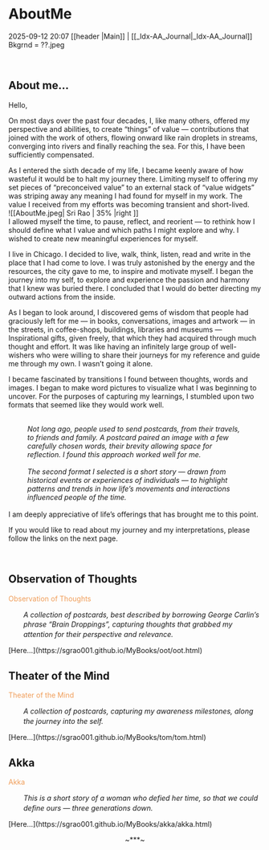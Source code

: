 # AboutMe
2025-09-12 20:07 
[[header |Main]] | [[_Idx-AA_Journal|_Idx-AA_Journal]]
Bkgrnd = ??.jpeg

<div style="break-after: page;"></div><br>

## About me… 
Hello, 

On most days over the past four decades, I, like many others, offered my perspective and abilities, to create “things” of value — contributions that joined with the work of others, flowing onward like rain droplets in streams, converging into rivers and finally reaching the sea. For this, I have been sufficiently compensated. 

As I entered the sixth decade of my life, I became keenly aware of how wasteful it would be to halt my journey there. Limiting myself to offering my set pieces of “preconceived value” to an external stack of “value widgets” was striping away any meaning I had found for myself in my work. The value I received from my efforts was becoming transient and short-lived.
<br>
![[AboutMe.jpeg| Sri Rao | 35% |right  ]]
<br>
I allowed myself the time, to pause, reflect, and reorient — to rethink how I should define what I value and which paths I might explore and why. I wished to create new meaningful experiences for myself.

I live in Chicago. I decided to live, walk, think, listen, read and write in the place that I had come to love. I was truly astonished by the energy and the resources, the city gave to me, to inspire and motivate myself. I began the journey into my self, to explore and experience the passion and harmony that I knew was buried there.  I concluded that I would do better directing my outward actions from the inside. 

As I began to look around, I discovered gems of wisdom that people had graciously left for me  —  in books, conversations, images and artwork   —  in the streets, in coffee-shops, buildings, libraries and museums  — Inspirational gifts, given freely, that which they had acquired through much thought and effort.  It was like having an infinitely large group of well-wishers who were willing to share their journeys for my reference and guide me through my own. I wasn’t going it alone. 

I became fascinated by transitions I found between thoughts, words and images. I began to make word pictures to visualize what I was beginning to uncover.  For the purposes of capturing my learnings, I stumbled upon two formats that seemed like they would work well. 

<p style="margin: 0 7.5%; font-style: italic;"><br>
Not long ago, people used to send postcards, from their travels, to friends and family. A postcard paired an image with a few carefully chosen words, their brevity allowing space for reflection. I found this approach worked well for me.<br><br>
The second format I selected is a short story — drawn from historical events or 
experiences of individuals — to highlight patterns and trends in how life’s movements and interactions influenced people of the time. </p>
<br>
I am deeply appreciative of life’s offerings that has brought me to this point.

If you would like to read about my journey and my interpretations, please follow the links on the next page.
<div style="break-after: page;"></div><br>

## Observation of Thoughts
<p style="color: #f09e5a;"><span class="highlight-text">Observation of Thoughts</span></p>
<p style="margin-left: 30px; line-height: 1.4; font-style: italic;">A collection of postcards, best described by borrowing George Carlin’s phrase “Brain Droppings”, capturing thoughts that grabbed my attention for their perspective and relevance. 
</p>
[Here…](https://sgrao001.github.io/MyBooks/oot/oot.html)

## Theater of the Mind
<p style="color: #f09e5a;"><span class="highlight-text">Theater of the Mind</span></p>

<p style="margin-left: 30px; line-height: 1.4; font-style: italic;">A collection of postcards, capturing my awareness milestones, along the journey into the self.   
</p>
[Here…](https://sgrao001.github.io/MyBooks/tom/tom.html)

## Akka 
<p style="color: #f09e5a;"><span class="highlight-text">Akka</span></p>

<p style="margin-left: 30px; line-height: 1.4; font-style: italic;">This is a short story of a woman who defied her time, so that we could define ours — three generations down.
</p>
[Here…](https://sgrao001.github.io/MyBooks/akka/akka.html)

<p style="text-align: center; font-style: bold;"> ~***~ </p>

